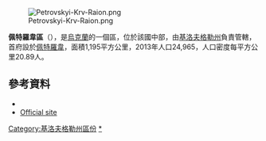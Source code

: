 [[Image:Petrovskyi-Krv-Raion.png|right]]

{{Coord|48|23|N|33|14|E|display=title}}

'''佩特羅韋區'''（{{lang-uk|Петрівський район}}），是[[烏克蘭|烏克蘭]]的一個區，位於該國中部，由[[基洛夫格勒州|基洛夫格勒州]]負責管轄，首府設於[[佩特羅韋|佩特羅韋]]，面積1,195平方公里，2013年人口24,965，人口密度每平方公里20.89人。

==參考資料==
*{{cite web|url=http://gska2.rada.gov.ua/pls/z7502/A005?rdat1=07.01.2010&rf7571=17586|script-title=uk:Облікова картка Петрівський район Кіровоградська область|publisher=Rada.gov|accessdate=September 23, 2010|language=uk}}{{dead link|date=2017年11月 |bot=InternetArchiveBot |fix-attempted=yes }}
*[http://petrovo.net/ Official site] {{Wayback|url=http://petrovo.net/ |date=20120313022726 }} {{uk icon}}

{{DEFAULTSORT:Петрівський район}}
[[Category:基洛夫格勒州區份|Category:基洛夫格勒州區份]]
[[Category:佩特羅韋區|*]]


{{Kirovohrad-geo-stub}}
